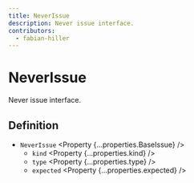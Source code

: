 ```yaml
---
title: NeverIssue
description: Never issue interface.
contributors:
  - fabian-hiller
---
```



# NeverIssue

Never issue interface.

## Definition

- `NeverIssue` <Property {...properties.BaseIssue} />
  - `kind` <Property {...properties.kind} />
  - `type` <Property {...properties.type} />
  - `expected` <Property {...properties.expected} />
